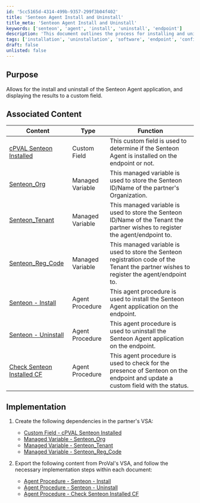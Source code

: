```yaml
---
id: '5cc5165d-4314-499b-9357-299f3b04f402'
title: 'Senteon Agent Install and Uninstall'
title_meta: 'Senteon Agent Install and Uninstall'
keywords: ['senteon', 'agent', 'install', 'uninstall', 'endpoint']
description: 'This document outlines the process for installing and uninstalling the Senteon Agent application on endpoints, including the necessary dependencies and associated content for effective implementation.'
tags: ['installation', 'uninstallation', 'software', 'endpoint', 'configuration']
draft: false
unlisted: false
---
```

## Purpose

Allows for the install and uninstall of the Senteon Agent application, and displaying the results to a custom field. 

## Associated Content

| Content | Type | Function |
|---------|------|----------|
| [cPVAL Senteon Installed](https://proval.itglue.com/DOC-5078775-16540467) | Custom Field | This custom field is used to determine if the Senteon Agent is installed on the endpoint or not. |
| [Senteon_Org](https://proval.itglue.com/DOC-5078775-16540933) | Managed Variable | This managed variable is used to store the Senteon ID/Name of the partner's Organization. |
| [Senteon_Tenant](https://proval.itglue.com/DOC-5078775-16541049) | Managed Variable | This managed variable is used to store the Senteon ID/Name of the Tenant the partner wishes to register the agent/endpoint to. |
| [Senteon_Reg_Code](https://proval.itglue.com/DOC-5078775-16541285) | Managed Variable | This managed variable is used to store the Senteon registration code of the Tenant the partner wishes to register the agent/endpoint to. |
| [Senteon - Install](https://proval.itglue.com/DOC-5078775-16541419) | Agent Procedure | This agent procedure is used to install the Senteon Agent application on the endpoint. |
| [Senteon - Uninstall](https://proval.itglue.com/DOC-5078775-16541845) | Agent Procedure | This agent procedure is used to uninstall the Senteon Agent application on the endpoint. |
| [Check Senteon Installed CF](https://proval.itglue.com/DOC-5078775-16541925) | Agent Procedure | This agent procedure is used to check for the presence of Senteon on the endpoint and update a custom field with the status. |

## Implementation

1. Create the following dependencies in the partner's VSA:  
   - [Custom Field - cPVAL Senteon Installed](https://proval.itglue.com/DOC-5078775-16540467)  
   - [Managed Variable - Senteon_Org](https://proval.itglue.com/DOC-5078775-16540933)  
   - [Managed Variable - Senteon_Tenant](https://proval.itglue.com/DOC-5078775-16541049)  
   - [Managed Variable - Senteon_Reg_Code](https://proval.itglue.com/DOC-5078775-16541285)  

2. Export the following content from ProVal's VSA, and follow the necessary implementation steps within each document:  
   - [Agent Procedure - Senteon - Install](https://proval.itglue.com/DOC-5078775-16541419)  
   - [Agent Procedure - Senteon - Uninstall](https://proval.itglue.com/DOC-5078775-16541845)  
   - [Agent Procedure - Check Senteon Installed CF](https://proval.itglue.com/DOC-5078775-16541925)  











